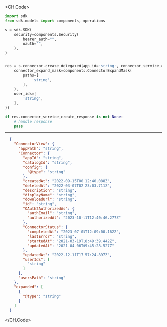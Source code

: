 
<CH.Code>
```python CreateDelegated.py
import sdk
from sdk.models import components, operations

s = sdk.SDK(
    security=components.Security(
        bearer_auth="",
        oauth="",
    ),
)


res = s.connector.create_delegated(app_id='string', connector_service_create_delegated_request=components.ConnectorServiceCreateDelegatedRequest(
    connector_expand_mask=components.ConnectorExpandMask(
        paths=[
            'string',
        ],
    ),
    user_ids=[
        'string',
    ],
))

if res.connector_service_create_response is not None:
    # handle response
    pass
```
---

```json Example Response
  {
    "ConnectorView": {
      "appPath": "string",
      "Connector": {
        "appId": "string",
        "catalogId": "string",
        "config": {
          "@type": "string"
        },
        "createdAt": "2022-09-15T00:12:40.088Z",
        "deletedAt": "2022-03-07T02:23:03.711Z",
        "description": "string",
        "displayName": "string",
        "downloadUrl": "string",
        "id": "string",
        "OAuth2AuthorizedAs": {
          "authEmail": "string",
          "authorizedAt": "2023-10-11T12:40:46.277Z"
        },
        "ConnectorStatus": {
          "completedAt": "2023-07-05T12:09:00.162Z",
          "lastError": "string",
          "startedAt": "2021-03-19T18:49:39.442Z",
          "updatedAt": "2021-04-06T09:45:28.527Z"
        },
        "updatedAt": "2022-12-11T17:57:24.897Z",
        "userIds": [
          "string"
        ]
      },
      "usersPath": "string"
    },
    "expanded": [
      {
        "@type": "string"
      }
    ]
  }
```
</CH.Code>
